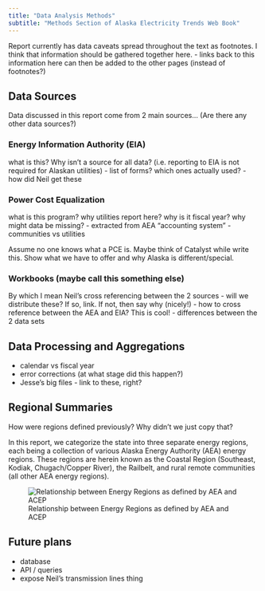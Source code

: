 ```yaml
---
title: "Data Analysis Methods"
subtitle: "Methods Section of Alaska Electricity Trends Web Book"
---
```


Report currently has data caveats spread throughout the text as footnotes. I think that information should be gathered together here.
- links back to this information here can then be added to the other pages (instead of footnotes?)


## Data Sources

Data discussed in this report come from 2 main sources... (Are there any other data sources?)

### Energy Information Authority (EIA)

what is this?  Why isn't a source for all data? (i.e. reporting to EIA is not required for Alaskan utilities)
- list of forms?  which ones actually used?
- how did Neil get these

### Power Cost Equalization

what is this program? why utilities report here?  why is it fiscal year?  why might data be missing?
- extracted from AEA "accounting system"
- communities vs utilities

Assume no one knows what a PCE is.  Maybe think of Catalyst while write this. Show what we have to offer and why Alaska is different/special.

### Workbooks (maybe call this something else)

By which I mean Neil's cross referencing between the 2 sources
- will we distribute these? If so, link.  If not, then say why (nicely!)
- how to cross reference between the AEA and EIA?  This is cool!
- differences between the 2 data sets

## Data Processing and Aggregations

- calendar vs fiscal year
- error corrections (at what stage did this happen?)
- Jesse's big files - link to these, right?


## Regional Summaries

How were regions defined previously? Why didn't we just copy that?

In this report, we categorize the state into three separate energy regions, each being a collection of various Alaska Energy Authority (AEA) energy regions. These regions are herein known as the Coastal Region (Southeast, Kodiak, Chugach/Copper River), the Railbelt, and rural remote communities (all other AEA energy regions).

![Relationship between Energy Regions as defined by AEA and ACEP](images/AEA_ACEP_regions.png)

## Future plans

- database
- API / queries
- expose Neil's transmission lines thing